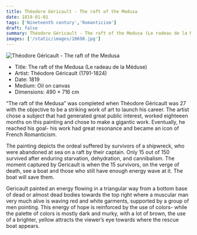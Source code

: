 ```yaml
---
title: Théodore Géricault - The raft of the Medusa
date: 1819-01-01
tags: ['Nineteenth century','Romanticism']
draft: false
summary: Théodore Géricault - The raft of the Medusa (Le radeau de la Méduse)
images: ['/static/images/10698.jpg']
---
```


![Théodore Géricault - The raft of the Medusa](/static/images/10698.jpg)

* Title: The raft of the Medusa (Le radeau de la Méduse)
* Artist: Théodore Géricault (1791-1824)
* Date: 1819
* Medium: Oil on canvas
* Dimensions: 490 × 716 cm

“The raft of the Medusa” was completed when Théodore Géricault was 27 with the objective to be a striking work of art to launch his career. The artist chose a subject that had generated great public interest, worked eighteeen months on this painting and chose to make a gigantic work. Eventually, he reached his goal- his work had great resonance and became an icon of French Romanticism. 

The painting depicts the ordeal suffered by survivors of a shipwreck, who were abandoned at sea on a raft by their captain. Only 15 out of 150 survived after enduring starvation, dehydration, and cannibalism. The moment captured by Gericault is when the 15 survivors, on the verge of death, see a boat and those who still have enough energy wave at it. The boat will save them.

Gericault painted an energy flowing in a triangular way from a bottom base of dead or almost dead bodies towards the top right where a muscular man very much alive is waving red and white garments, supported by a group of men pointing. This energy of hope is reinforced by the use of colors- while the palette of colors is mostly dark and murky, with a lot of brown, the use of a brighter, yellow attracts the viewer’s eye towards where the rescue boat appears.
